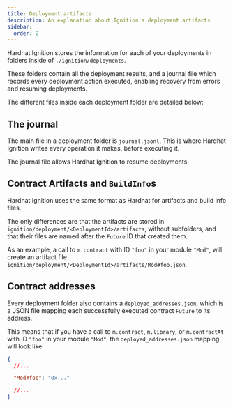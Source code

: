 ```yaml
---
title: Deployment artifacts
description: An explanation about Ignition's deployment artifacts
sidebar:
  order: 2
---
```


Hardhat Ignition stores the information for each of your deployments in folders inside of `./ignition/deployments`.

These folders contain all the deployment results, and a journal file which records every deployment action executed, enabling recovery from errors and resuming deployments.

The different files inside each deployment folder are detailed below:

## The journal

The main file in a deployment folder is `journal.jsonl`. This is where Hardhat Ignition writes every operation it makes, before executing it.

The journal file allows Hardhat Ignition to resume deployments.

## Contract Artifacts and `BuildInfo`s

Hardhat Ignition uses the same format as Hardhat for artifacts and build info files.

The only differences are that the artifacts are stored in `ignition/deployment/<DeploymentId>/artifacts`, without subfolders, and that their files are named after the `Future` ID that created them.

As an example, a call to `m.contract` with ID `"foo"` in your module `"Mod"`, will create an artifact file `ignition/deployment/<DeploymentId>/artifacts/Mod#foo.json`.

## Contract addresses

Every deployment folder also contains a `deployed_addresses.json`, which is a JSON file mapping each successfully executed contract `Future` to its address.

This means that if you have a call to `m.contract`, `m.library`, or `m.contractAt` with ID `"foo"` in your module `"Mod"`, the `deployed_addresses.json` mapping will look like:

```json
{
  //...

  "Mod#foo": "0x..."

  //...
}
```
